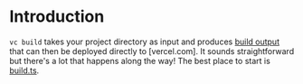# Introduction
 
`vc build` takes your project directory as input and produces [build output](https://vercel.com/docs/build-output-api/v3) that can then be deployed directly to [vercel.com].
It sounds straightforward but there's a lot that happens along the way! The best place to start is [build.ts](https://github.com/vercel/vercel/blob/main/packages/cli/src/commands/build.ts).